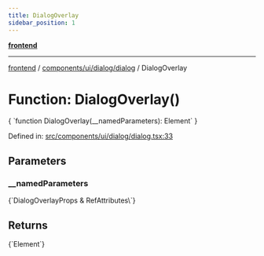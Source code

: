 ```yaml
---
title: DialogOverlay
sidebar_position: 1
---
```



[**frontend**](../../../../..)

***

[frontend](../../../../..) / [components/ui/dialog/dialog](..) / DialogOverlay

# Function: DialogOverlay()

<CodeBlock language="ts">
{ `function DialogOverlay(__namedParameters): Element` }
</CodeBlock>

Defined in: [src/components/ui/dialog/dialog.tsx:33](https://github.com/svsticky/CommitteeClash/blob/f974faa16c13593c1cc0eea50bf89b045abdabb5/frontend/src/components/ui/dialog/dialog.tsx#L33)

## Parameters

### \_\_namedParameters
<CodeBlock language="ts">
{`DialogOverlayProps & RefAttributes\<HTMLDivElement\>`}
</CodeBlock>

## Returns
<CodeBlock language="ts">
{`Element`}
</CodeBlock>